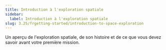 ```yaml
---
title: Introduction à l'exploration spatiale
sidebar:
  label: Introduction à l'exploration spatiale
slug: 3.25/frgetting-started/introduction-to-space-exploration
---
```


Un aperçu de l'exploration spatiale, de son histoire et de ce que vous devez savoir avant votre première mission.
